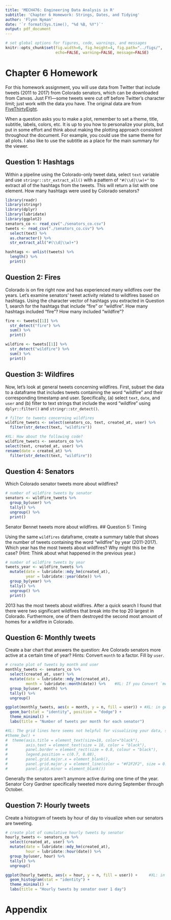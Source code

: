 ```yaml
---
title: 'MECH476: Engineering Data Analysis in R'
subtitle: 'Chapter 6 Homework: Strings, Dates, and Tidying' 
author: 'Flynn Nyman'
date: '`r format(Sys.time(), "%d %B, %Y")`'
output: pdf_document
---
```


```r
# set global options for figures, code, warnings, and messages
knitr::opts_chunk$set(fig.width=6, fig.height=4, fig.path="../figs/",
                      echo=FALSE, warning=FALSE, message=FALSE)
```

# Chapter 6 Homework

For this homework assignment, you will use data from Twitter that include
tweets (2011 to 2017) from Colorado senators, which can be downloaded from Canvas.
Just FYI---some tweets were cut off before Twitter's character limit; 
just work with the data you have. The original data are from
[FiveThirtyEight](https://github.com/fivethirtyeight/data/tree/master/twitter-ratio).

When a question asks you to make a plot, remember to set a theme, title, 
subtitle, labels, colors, etc. It is up to you how to personalize your plots, 
but put in some effort and think about making the plotting approach consistent 
throughout the document. For example, you could use the same theme for all
plots. I also like to use the subtitle as a place for the main summary for the
viewer.

\newpage

## Question 1: Hashtags

Within a pipeline using the Colorado-only tweet data, select `text` variable 
and use `stringr::str_extract_all()` with a pattern of `"#(\\d|\\w)+"` to
extract all of the hashtags from the tweets. This will return a list with one
element. How many hashtags were used by Colorado senators?

```r
library(readr)
library(stringr)
library(dplyr)
library(lubridate)
library(ggplot2)
senators_co <- read_csv("./senators_co.csv")
tweets <- read_csv("./senators_co.csv") %>%
  select(text) %>%
  as.character() %>%
  str_extract_all("#(\\d|\\w)+")

hashtags <- unlist(tweets) %>%
  length() %>%
  print()
```
## Question 2: Fires

Colorado is on fire right now and has experienced many wildfires over the years.
Let's examine senators' tweet activity related to wildfires based on hashtags.
Using the character vector of hashtags you extracted in Question 1, search for
the hashtags that include "fire" or "wildfire". How many hashtags included
"fire"? How many included "wildfire"?

```r
fire <- tweets[[1]] %>%
  str_detect("fire") %>%
  sum() %>%
  print()

wildfire <- tweets[[1]] %>%
  str_detect("wildfire") %>%
  sum() %>%
  print()
```

## Question 3: Wildfires 

Now, let's look at general tweets concerning wildfires. First, subset the data
to a dataframe that includes tweets containing the word "wildfire" and their 
corresponding timestamp and user. Specifically, (a) select `text`, `date`, and
`user` and (b) filter to text strings that include the word "wildfire" using
`dplyr::filter()` and `stringr::str_detect()`.

```r
# filter to tweets concerning wildfires
wildfire_tweets <- select(senators_co, text, created_at, user) %>%
  filter(str_detect(text, "wildfire"))

#XL: How about the following code?
wildfire_tweets <- senators_co %>% 
select(text, created_at, user) %>%
rename(date = created_at) %>%
  filter(str_detect(text, "wildfire"))

```

## Question 4: Senators

Which Colorado senator tweets more about wildfires? 

```r
# number of wildfire tweets by senator
senators <- wildfire_tweets %>%
  group_by(user) %>%
  tally() %>%
  ungroup() %>%
  print()

```
Senator Bennet tweets more about wildfires.
## Question 5: Timing

Using the same `wildfires` dataframe, create a summary table that shows the 
number of tweets containing the word "wildfire" by year (2011-2017). Which year
has the most tweets about wildfires? Why might this be the case? (Hint: Think
about what happened in the previous year.)

```r
# number of wildfire tweets by year
tweets_year <- wildfire_tweets %>%
  mutate(date = lubridate::mdy_hm(created_at),
         year = lubridate::year(date)) %>%
  group_by(year) %>%
  tally() %>%
  ungroup() %>%
  print()
```
2013 has the most tweets about wildfires. After a quick search I found that there were two significant wildfires that break into the top 20 largest in Colorado. Furthermore, one of them destroyed the second most amount of homes for a wildfire in Colorado.
\newpage

## Question 6: Monthly tweets

Create a bar chart that answers the question: Are Colorado senators more active
at a certain time of year? Hints: Convert `month` to a factor. Fill by `user`.

```r
# create plot of tweets by month and user
monthly_tweets <- senators_co %>%
  select(created_at, user) %>%
  mutate(date = lubridate::mdy_hm(created_at), 
         month = lubridate::month(date)) %>%    #XL: If you Convert `month` to a factor, your x axis will not show 2.5. For months, we usually present them in "Jan", "Feb",..., or 1, 2, 3 without any decimals.
  group_by(user, month) %>%
  tally() %>%
  ungroup()

ggplot(monthly_tweets, aes(x = month, y = n, fill = user)) + #XL: in geom_bar, we don't need to announce "y = "
  geom_bar(stat = "identity", position = "dodge") +
  theme_minimal() +
  labs(title = "Number of tweets per month for each senator")

#XL: The grid lines here seems not helpful for visualizing your data, so you can try to remove it. Use theme_bw() to remove your plot background, then use theme() to personalize your plot theme. For example, 
#theme_bw() + 
#  theme(axis.title = element_text(size=18, color="black"), 
#        axis.text = element_text(size = 18, color = "black"), 
#        panel.border = element_rect(size = 0.8, colour = "black"),
#        legend.position = c(0.7, 0.88), 
#        panel.grid.major.x = element_blank(),
#        panel.grid.major.y = element_line(color = "#F2F2F2", size = 0.5, linetype = "dashed"), 
#        panel.grid.minor = element_blank())

```
Generally the senators aren't anymore active during one time of the year. Senator Cory Gardner specifically tweeted more during September through October. 
\newpage

## Question 7: Hourly tweets

Create a histogram of tweets by hour of day to visualize when our senators are
tweeting. 

```r
# create plot of cumulative hourly tweets by senator
hourly_tweets <- senators_co %>%
  select(created_at, user) %>%
  mutate(date = lubridate::mdy_hm(created_at), 
         hour = lubridate::hour(date)) %>%
  group_by(user, hour) %>%
  tally() %>%
  ungroup()

ggplot(hourly_tweets, aes(x = hour, y = n, fill = user)) +     #XL: in geom_bar, we don't need to announce "y = "
  geom_histogram(stat = "identity") +
  theme_minimal() + 
  labs(title = "Hourly tweets by senator over 1 day")
```

\newpage

# Appendix

```r
```

